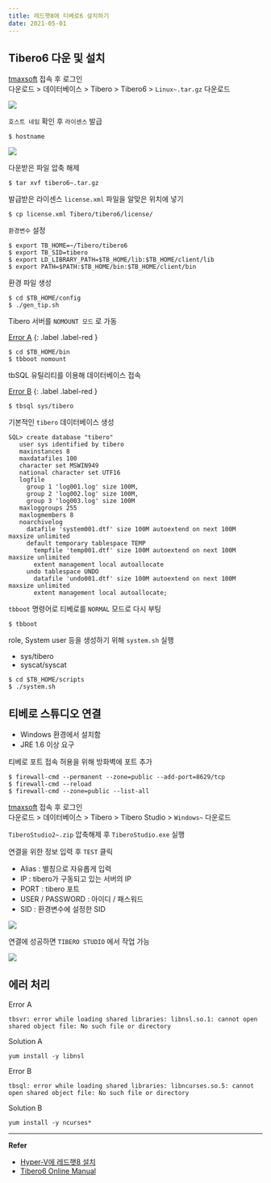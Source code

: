 ```yaml
---
title: 레드햇8에 티베로6 설치하기
date: 2021-05-01
---
```


## Tibero6 다운 및 설치

[tmaxsoft](https://technet.tmaxsoft.com/ko/front/main/main.do) 접속 후 로그인 <br>
다운로드 > 데이터베이스 >  Tibero > Tibero6 > `Linux~.tar.gz` 다운로드

![](https://github.com/MiryangJung/TIL/blob/master/assets/images/Tibero/install-on-redhat8/1.PNG?raw=true)

`호스트 네임` 확인 후 `라이센스` 발급

```shell
$ hostname
```

![](https://github.com/MiryangJung/TIL/blob/master/assets/images/Tibero/install-on-redhat8/2.PNG?raw=true)


다운받은 파일 압축 해제

```shell
$ tar xvf tibero6~.tar.gz
```


발급받은 라이센스 `license.xml` 파일을 알맞은 위치에 넣기

```shell
$ cp license.xml Tibero/tibero6/license/
```


`환경변수` 설정

```shell
$ export TB_HOME=~/Tibero/tibero6
$ export TB_SID=tibero
$ export LD_LIBRARY_PATH=$TB_HOME/lib:$TB_HOME/client/lib
$ export PATH=$PATH:$TB_HOME/bin:$TB_HOME/client/bin
```


환경 파일 생성

```shell
$ cd $TB_HOME/config
$ ./gen_tip.sh
```


Tibero 서버를 `NOMOUNT 모드` 로 가동

[Error A](#에러-처리)
{: .label .label-red }

```shell
$ cd $TB_HOME/bin
$ tbboot nomount
```


tbSQL 유틸리티를 이용해 데이터베이스 접속

[Error B](#에러-처리)
{: .label .label-red }

```shell
$ tbsql sys/tibero
```


기본적인 `tibero` 데이터베이스 생성

```shell
SQL> create database "tibero" 
   user sys identified by tibero 
   maxinstances 8 
   maxdatafiles 100 
   character set MSWIN949 
   national character set UTF16 
   logfile 
     group 1 'log001.log' size 100M, 
     group 2 'log002.log' size 100M, 
     group 3 'log003.log' size 100M 
   maxloggroups 255 
   maxlogmembers 8 
   noarchivelog 
     datafile 'system001.dtf' size 100M autoextend on next 100M maxsize unlimited 
     default temporary tablespace TEMP 
       tempfile 'temp001.dtf' size 100M autoextend on next 100M maxsize unlimited 
       extent management local autoallocate 
     undo tablespace UNDO 
       datafile 'undo001.dtf' size 100M autoextend on next 100M maxsize unlimited 
       extent management local autoallocate;
```


`tbboot` 명령어로 티베로를 `NORMAL` 모드로 다시 부팅

```shell
$ tbboot
```


role, System user 등을 생성하기 위해 `system.sh` 실행

- sys/tibero
- syscat/syscat

```shell
$ cd $TB_HOME/scripts
$ ./system.sh
```



## 티베로 스튜디오 연결

- Windows 환경에서 설치함
- JRE 1.6 이상 요구

티베로 포트 접속 허용을 위해 방화벽에 포트 추가

```shell
$ firewall-cmd --permanent --zone=public --add-port=8629/tcp
$ firewall-cmd --reload
$ firewall-cmd --zone=public --list-all
```

[tmaxsoft](https://technet.tmaxsoft.com/ko/front/main/main.do) 접속 후 로그인 <br>
다운로드 > 데이터베이스 >  Tibero > Tibero Studio > `Windows~` 다운로드

`TiberoStudio2~.zip` 압축해제 후 `TiberoStudio.exe` 실행


연결을 위한 정보 입력 후 `TEST` 클릭
- Alias : 별칭으로 자유롭게 입력
- IP : tibero가 구동되고 있는 서버의 IP
- PORT : tibero 포트
- USER / PASSWORD : 아이디 / 패스워드
- SID : 환경변수에 설정한 SID

![](https://github.com/MiryangJung/TIL/blob/master/assets/images/Tibero/install-on-redhat8/3.PNG?raw=true)


연결에 성공하면 `TIBERO STUDIO` 에서 작업 가능

![](https://github.com/MiryangJung/TIL/blob/master/assets/images/Tibero/install-on-redhat8/4.PNG?raw=true)



## 에러 처리

Error A

```shell
tbsvr: error while loading shared libraries: libnsl.so.1: cannot open shared object file: No such file or directory
```

Solution A

```shell
yum install -y libnsl
```

Error B

```
tbsql: error while loading shared libraries: libncurses.so.5: cannot open shared object file: No such file or directory
```

Solution B

```shell
yum install -y ncurses*
```



---
__Refer__  

- [Hyper-V에 레드햇8 설치](https://miryang.dev/TIL/docs/Hyper-V/install-redhat8/)
- [Tibero6 Online Manual](https://technet.tmaxsoft.com/upload/download/online/tibero/pver-20150504-000001/index.html)